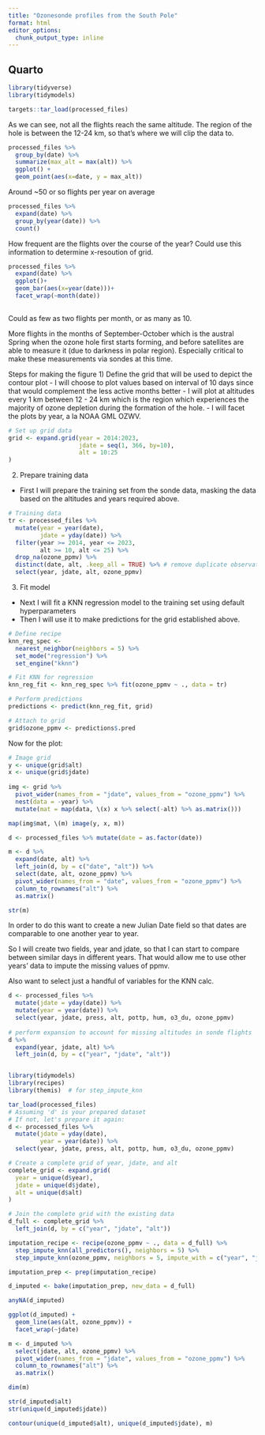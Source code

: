 ```yaml
---
title: "Ozonesonde profiles from the South Pole"
format: html
editor_options: 
  chunk_output_type: inline
---
```


## Quarto

```r
library(tidyverse)
library(tidymodels)

targets::tar_load(processed_files)
```

As we can see, not all the flights reach the same altitude. The region of the hole is between the 12-24 km, so that's where we will clip the data to.

```r
processed_files %>%
  group_by(date) %>%
  summarize(max_alt = max(alt)) %>%
  ggplot() +
  geom_point(aes(x=date, y = max_alt))
```
Around ~50 or so flights per year on average

```r
processed_files %>%
  expand(date) %>%
  group_by(year(date)) %>%
  count()
```
How frequent are the flights over the course of the year? Could use this information to determine x-resoution of grid.

```r
processed_files %>%
  expand(date) %>%
  ggplot()+
  geom_bar(aes(x=year(date)))+
  facet_wrap(~month(date))
  
```
Could as few as two flights per month, or as many as 10.

More flights in the months of September-October which is the austral Spring when the ozone hole first starts forming, and before satellites are able to measure it (due to darkness in polar region). Especially critical to make these measurements via sondes at this time.

Steps for making the figure
1) Define the grid that will be used to depict the contour plot
- I will choose to plot values based on interval of 10 days since that would complement the less active months better
- I will plot at altitudes every 1 km between 12 - 24 km which is the region which experiences the majority of ozone depletion during the formation of the hole.
- I will facet the plots by year, a la NOAA GML OZWV.

```r

# Set up grid data
grid <- expand.grid(year = 2014:2023,
                    jdate = seq(1, 366, by=10),
                    alt = 10:25
)

```

2) Prepare training data
 - First I will prepare the training set from the sonde data, masking the data based on the altitudes and years required above.
 
```r

# Training data
tr <- processed_files %>%
  mutate(year = year(date),
         jdate = yday(date)) %>%
  filter(year >= 2014, year <= 2023,
         alt >= 10, alt <= 25) %>% 
  drop_na(ozone_ppmv) %>%
  distinct(date, alt, .keep_all = TRUE) %>% # remove duplicate observations
  select(year, jdate, alt, ozone_ppmv)

```
 
3) Fit model
 - Next I will fit a KNN regression model to the training set using default hyperparameters
 - Then I will use it to make predictions for the grid established above.
 
```r

# Define recipe
knn_reg_spec <-
  nearest_neighbor(neighbors = 5) %>%
  set_mode("regression") %>%
  set_engine("kknn")

# Fit KNN for regression
knn_reg_fit <- knn_reg_spec %>% fit(ozone_ppmv ~ ., data = tr)

# Perform predictions
predictions <- predict(knn_reg_fit, grid)

# Attach to grid
grid$ozone_ppmv <- predictions$.pred
```

Now for the plot:

```r

# Image grid
y <- unique(grid$alt)
x <- unique(grid$jdate)
  
img <- grid %>%
  pivot_wider(names_from = "jdate", values_from = "ozone_ppmv") %>%
  nest(data = -year) %>%
  mutate(mat = map(data, \(x) x %>% select(-alt) %>% as.matrix()))

map(img$mat, \(m) image(y, x, m)) 
```


```r
d <- processed_files %>% mutate(date = as.factor(date))

m <- d %>%
  expand(date, alt) %>%
  left_join(d, by = c("date", "alt")) %>%
  select(date, alt, ozone_ppmv) %>%
  pivot_wider(names_from = "date", values_from = "ozone_ppmv") %>%
  column_to_rownames("alt") %>%
  as.matrix()

str(m)
```

In order to do this want to create a new Julian Date field so that dates are comparable to one another year to year.

So I will create two fields, year and jdate, so that I can start to compare between similar days in different years. That would allow me to use other years' data to impute the missing values of ppmv.

Also want to select just a handful of variables for the KNN calc.

```r

d <- processed_files %>%
  mutate(jdate = yday(date)) %>%
  mutate(year = year(date)) %>% 
  select(year, jdate, press, alt, pottp, hum, o3_du, ozone_ppmv)
  
# perform expansion to account for missing altitudes in sonde flights
d %>%
  expand(year, jdate, alt) %>%
  left_join(d, by = c("year", "jdate", "alt"))



```

``` r
library(tidymodels)
library(recipes)
library(themis)  # for step_impute_knn

tar_load(processed_files)
# Assuming 'd' is your prepared dataset
# If not, let's prepare it again:
d <- processed_files %>%
  mutate(jdate = yday(date),
         year = year(date)) %>% 
  select(year, jdate, press, alt, pottp, hum, o3_du, ozone_ppmv)

# Create a complete grid of year, jdate, and alt
complete_grid <- expand.grid(
  year = unique(d$year),
  jdate = unique(d$jdate),
  alt = unique(d$alt)
)

# Join the complete grid with the existing data
d_full <- complete_grid %>%
  left_join(d, by = c("year", "jdate", "alt"))

imputation_recipe <- recipe(ozone_ppmv ~ ., data = d_full) %>%
  step_impute_knn(all_predictors(), neighbors = 5) %>%
  step_impute_knn(ozone_ppmv, neighbors = 5, impute_with = c("year", "jdate", "alt", "press", "pottp", "hum", "o3_du"))

imputation_prep <- prep(imputation_recipe)

d_imputed <- bake(imputation_prep, new_data = d_full)

anyNA(d_imputed)
```

```r
ggplot(d_imputed) +
  geom_line(aes(alt, ozone_ppmv)) +
  facet_wrap(~jdate)
```

```r

m <- d_imputed %>%
  select(jdate, alt, ozone_ppmv) %>%
  pivot_wider(names_from = "jdate", values_from = "ozone_ppmv") %>% 
  column_to_rownames("alt") %>% 
  as.matrix()

dim(m)

str(d_imputed$alt)
str(unique(d_imputed$jdate))

contour(unique(d_imputed$alt), unique(d_imputed$jdate), m)

```
